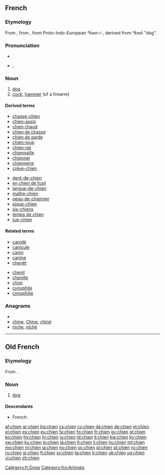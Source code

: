 {{also|chiên|chiến|chiền}}
==French==

===Etymology===
From {{etyl|fro|fr}}, from {{etyl|la|fr}} {{term|canis|lang=la}}, from Proto-Indo-European ''*ḱwn-i-'', derived from ''*ḱwō'' "dog".

===Pronunciation===
* {{audio|Fr-chien.ogg|audio}}
* {{IPA|/ʃjɛ̃/|lang=fr}}, {{X-SAMPA|/SjE~/|lang=fr}}
<!-- There is a French SAMPA, but it uses e~ for nasal vowels -->

===Noun===
{{fr-noun|m|s|chienne}}

# [[dog]]
# [[cock]], [[hammer]] (of a firearm)

====Derived terms====
{{top2}}
* [[chasse-chien]]
* [[chien-assis]]
* [[chien chaud]]
* [[chien de chasse]]
* [[chien de garde]]
* [[chien-loup]]
* [[chien-rat]]
* [[chiennaille]]
* [[chienner]]
* [[chiennerie]]
* [[crève-chien]]
{{mid2}}
* [[dent-de-chien]]
* [[en chien de fusil]]
* [[langue-de-chien]]
* [[maître-chien]]
* [[peau-de-chienner]]
* [[pique-chien]]
* [[six-chiens]]
* [[temps de chien]]
* [[tue-chien]]
{{bottom}}

====Related terms====
{{top2}}
* [[canidé]]
* [[canicule]]
* [[canin]]
* [[canine]]
* [[chenêt]]
{{mid2}}
* [[chenil]]
* [[chenille]]
* [[chiot]]
* [[cynophile]]
* [[cynophilie]]
{{bottom}}

===Anagrams===
* {{alphagram|cehin}}
* [[chine#French|chine]], [[Chine#French|Chine]], [[chiné#French|chiné]]
* [[niche#French|niche]], [[niché#French|niché]]

[[Category:fr:Dogs]]

----

==Old French==

===Etymology===
From {{etyl|la|fro}} {{term|canis|lang=la}}.

===Noun===
{{fro-noun-m}}

# [[dog]] {{gloss|animal}}

====Descendants====
* French: {{l|fr|chien}}

[[Category:fro:Animals]]

[[af:chien]]
[[ar:chien]]
[[bg:chien]]
[[cs:chien]]
[[cy:chien]]
[[da:chien]]
[[de:chien]]
[[et:chien]]
[[el:chien]]
[[es:chien]]
[[eu:chien]]
[[fa:chien]]
[[fo:chien]]
[[fr:chien]]
[[gv:chien]]
[[gl:chien]]
[[ko:chien]]
[[hy:chien]]
[[hr:chien]]
[[io:chien]]
[[id:chien]]
[[it:chien]]
[[kw:chien]]
[[ky:chien]]
[[sw:chien]]
[[ku:chien]]
[[lo:chien]]
[[la:chien]]
[[lt:chien]]
[[li:chien]]
[[hu:chien]]
[[mt:chien]]
[[mn:chien]]
[[nl:chien]]
[[ja:chien]]
[[no:chien]]
[[oc:chien]]
[[pl:chien]]
[[pt:chien]]
[[ro:chien]]
[[ru:chien]]
[[sr:chien]]
[[fi:chien]]
[[sv:chien]]
[[ta:chien]]
[[tr:chien]]
[[uk:chien]]
[[ug:chien]]
[[vi:chien]]
[[zh:chien]]